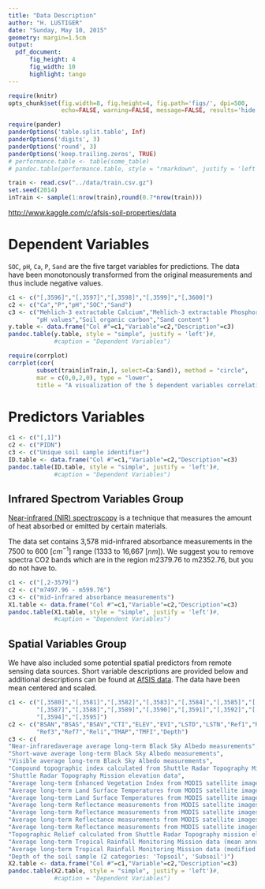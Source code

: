 ```yaml
---
title: "Data Description"
author: "H. LUSTIGER"
date: "Sunday, May 10, 2015"
geometry: margin=1.5cm
output:
  pdf_document:
      fig_height: 4
      fig_width: 10
      highlight: tango
---
```

        
```r
require(knitr)
opts_chunk$set(fig.width=8, fig.height=4, fig.path='figs/', dpi=500,
               echo=FALSE, warning=FALSE, message=FALSE, results='hide')
```

```r
require(pander)
panderOptions('table.split.table', Inf)
panderOptions('digits', 3)
panderOptions('round', 3)
panderOptions('keep.trailing.zeros', TRUE)
# performance.table <- table(some_table)
# pandoc.table(performance.table, style = "rmarkdown", justify = 'left', caption = 'Performance table') 
```

```r
train <- read.csv("../data/train.csv.gz")   
set.seed(2014)
inTrain <- sample(1:nrow(train),round(0.7*nrow(train)))
```

<http://www.kaggle.com/c/afsis-soil-properties/data>
        
# Dependent Variables
        
`SOC`, `pH`, `Ca`, `P`, `Sand` are the five target variables for predictions.
The data have been monotonously transformed from the original measurements and
thus include negative values. 

```r
c1 <- c("[,3596]","[,3597]","[,3598]","[,3599]","[,3600]")
c2 <- c("Ca","P","pH","SOC","Sand")
c3 <- c("Mehlich-3 extractable Calcium","Mehlich-3 extractable Phosphorus",
        "pH values","Soil organic carbon","Sand content")
y.table <- data.frame("Col #"=c1,"Variable"=c2,"Description"=c3)
pandoc.table(y.table, style = "simple", justify = 'left')#, 
             #caption = "Dependent Variables") 
```

        
```r
require(corrplot)
corrplot(cor(
        subset(train[inTrain,], select=Ca:Sand)), method = "circle",
        mar = c(0,0,2,0), type = "lower",
        title = "A visualization of the 5 dependent variables correlation matrix")
```

\newpage

# Predictors Variables

```r
c1 <- c("[,1]")
c2 <- c("PIDN")
c3 <- c("Unique soil sample identifier")
ID.table <- data.frame("Col #"=c1,"Variable"=c2,"Description"=c3)
pandoc.table(ID.table, style = "simple", justify = 'left')#, 
             #caption = "Dependent Variables") 
```
        
## Infrared Spectrom Variables Group 

[Near-infrared (NIR) spectroscopy][NIR] is a technique that measures the amount
of heat absorbed or emitted by certain materials.

The data set contains 3,578 mid-infrared absorbance measurements in the
7500 to 600 [$cm^{-1}$] range (1333 to 16,667 [$nm$]).
We suggest you to remove spectra CO2 bands which are in the region m2379.76 to
m2352.76, but you do not have to.

```r
c1 <- c("[,2-3579]")
c2 <- c("m7497.96 - m599.76")
c3 <- c("mid-infrared absorbance measurements")
X1.table <- data.frame("Col #"=c1,"Variable"=c2,"Description"=c3)
pandoc.table(X1.table, style = "simple", justify = 'left')#, 
             #caption = "Dependent Variables") 
```

        
## Spatial Variables Group
        
We have also included some potential spatial predictors from remote sensing data 
sources.
Short variable descriptions are provided below and additional descriptions can
be found at [AfSIS data](http://www.africasoils.net/data/datasets).
The data have been mean centered and scaled.

```r
c1 <- c("[,3580]","[,3581]","[,3582]","[,3583]","[,3584]","[,3585]","[,3586]",
        "[,3587]","[,3588]","[,3589]","[,3590]","[,3591]","[,3592]","[,3593]",
        "[,3594]","[,3595]")
c2 <- c("BSAN","BSAS","BSAV","CTI","ELEV","EVI","LSTD","LSTN","Ref1","Ref2",
        "Ref3","Ref7","Reli","TMAP","TMFI","Depth")
c3 <- c(
"Near-infraredaverage average long-term Black Sky Albedo measurements",
"Short-wave average long-term Black Sky Albedo measurements",
"Visible average long-term Black Sky Albedo measurements",
"Compound topographic index calculated from Shuttle Radar Topography Mission elevation data",
"Shuttle Radar Topography Mission elevation data",
"Average long-term Enhanced Vegetation Index from MODIS satellite images",
"Average long-term Land Surface Temperatures from MODIS satellite images (day time temperature)",
"Average long-term Land Surface Temperatures from MODIS satellite images (night time temperature)",
"Average long-term Reflectance measurements from MODIS satellite images (blue)",
"Average long-term Reflectance measurements from MODIS satellite images (red)",
"Average long-term Reflectance measurements from MODIS satellite images (near-infrared)",
"Average long-term Reflectance measurements from MODIS satellite images (mid-infrared)",
"Topographic Relief calculated from Shuttle Radar Topography mission elevation data", 
"Average long-term Tropical Rainfall Monitoring Mission data (mean annual precipitation)",     
"Average long-term Tropical Rainfall Monitoring Mission data (modified Fournier index)",     
"Depth of the soil sample (2 categories: 'Topsoil', 'Subsoil')")
X2.table <- data.frame("Col #"=c1,"Variable"=c2,"Description"=c3)
pandoc.table(X2.table, style = "simple", justify = 'left')#, 
             #caption = "Dependent Variables") 
```



\newpage

[NIR]: http://en.wikipedia.org/wiki/Near-infrared_spectroscopy